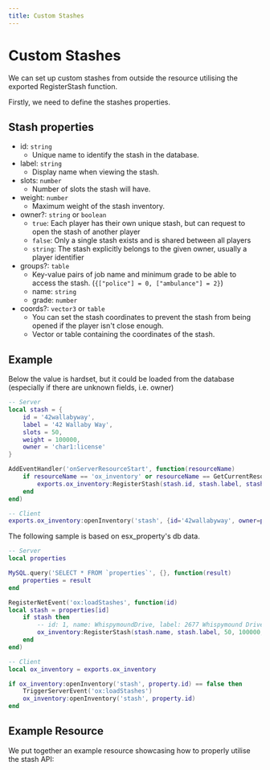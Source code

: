 ```yaml
---
title: Custom Stashes
---
```



# Custom Stashes

We can set up custom stashes from outside the resource utilising the exported RegisterStash function.

Firstly, we need to define the stashes properties.

## Stash properties

- id: `string`
  - Unique name to identify the stash in the database.
- label: `string`
  - Display name when viewing the stash.
- slots: `number`
  - Number of slots the stash will have.
- weight: `number`
  - Maximum weight of the stash inventory.
- owner?: `string` or `boolean`
  - `true`: Each player has their own unique stash, but can request to open the stash of another player
  - `false`: Only a single stash exists and is shared between all players
  - `string`: The stash explicitly belongs to the given owner, usually a player identifier
- groups?: `table`
  - Key-value pairs of job name and minimum grade to be able to access the stash. (`{["police"] = 0, ["ambulance"] = 2}`)
  - name: `string`
  - grade: `number`
- coords?: `vector3` or `table`
  - You can set the stash coordinates to prevent the stash from being opened if the player isn't close enough.
  - Vector or table containing the coordinates of the stash.

## Example

Below the value is hardset, but it could be loaded from the database (especially if there are unknown fields, i.e. owner)

```lua
-- Server
local stash = {
    id = '42wallabyway',
    label = '42 Wallaby Way',
    slots = 50,
    weight = 100000,
    owner = 'char1:license'
}

AddEventHandler('onServerResourceStart', function(resourceName)
    if resourceName == 'ox_inventory' or resourceName == GetCurrentResourceName() then
        exports.ox_inventory:RegisterStash(stash.id, stash.label, stash.slots, stash.weight, stash.owner)
    end
end)

-- Client
exports.ox_inventory:openInventory('stash', {id='42wallabyway', owner=property.owner})
```

The following sample is based on esx_property's db data.

```lua
-- Server
local properties

MySQL.query('SELECT * FROM `properties`', {}, function(result)
    properties = result
end

RegisterNetEvent('ox:loadStashes', function(id)
local stash = properties[id]
    if stash then
        -- id: 1, name: WhispymoundDrive, label: 2677 Whispymound Drive, coords: {"x":118.748,"y":566.573,"z":175.697}
        ox_inventory:RegisterStash(stash.name, stash.label, 50, 100000, true, false, json.encode(stash.room_menu))
    end
end)

-- Client
local ox_inventory = exports.ox_inventory

if ox_inventory:openInventory('stash', property.id) == false then
    TriggerServerEvent('ox:loadStashes')
    ox_inventory:openInventory('stash', property.id)
end
```

## Example Resource

We put together an example resource showcasing how to properly utilise the stash API:

<GhButton link="https://www.github.com/opensourcewizards/ox_inventory_examples" label="Ox Inventory Examples" />
